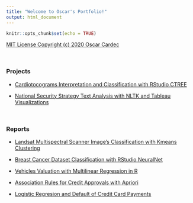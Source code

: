 ```yaml
---
title: "Welcome to Oscar's Portfolio!"
output: html_document
---
```

```r
knitr::opts_chunk$set(echo = TRUE)
```
[MIT License
Copyright (c) 2020 Oscar Cardec](LICENSE.txt)

<br/>

### Projects

- [Cardiotocograms Interpretation and Classification with RStudio CTREE](CTREE/CTREE_RMarkdown.html)

- [National Security Strategy Text Analysis with NLTK and Tableau Visualizations](text_analysis/README.html)

<br/>

### Reports

- [Landsat Multispectral Scanner Image's Classification with Kmeans Clustering](reports/Unsupervised%20Learning%20w%20Kmeans.pdf)

- [Breast Cancer Dataset Classification with RStudio NeuralNet](reports/Neural%20Networks%20in%20R.pdf)

- [Vehicles Valuation with Multilinear Regression in R](reports/Multiple%20Linear%20Regression.pdf)

- [Association Rules for Credit Approvals with Apriori](reports/Association%20w%20Apriori.pdf)

- [Logistic Regresion and Default of Credit Card Payments](reports/Logistic%20Regression.pdf) 

